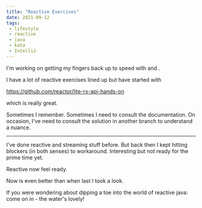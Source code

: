 ```yaml
---
title: "Reactive Exercises"
date: 2021-09-12
tags:
 - lifestyle
 - reactive
 - java
 - kata
 - IntelliJ
---
```



I'm working on getting my fingers back up to speed with <Java/> and <IntelliJ/>.

I have a lot of reactive exercises lined up but have started with

https://github.com/reactor/lite-rx-api-hands-on

which is really great.

Sometimes I remember. Sometimes I need to consult the documentation. On occasion, I've need to consult the solution
in another branch to understand a nuance.

---

I've done reactive and streaming stuff before. But back then I kept hitting blockers (in both senses) to workaround.
Interesting but not ready for the prime time yet.

Reactive now feel ready.

Now <ProjectReactor/> is even better than when last I took a look. 

If you were wondering about dipping a toe into the world of reactive java: come on in - the water's lovely!